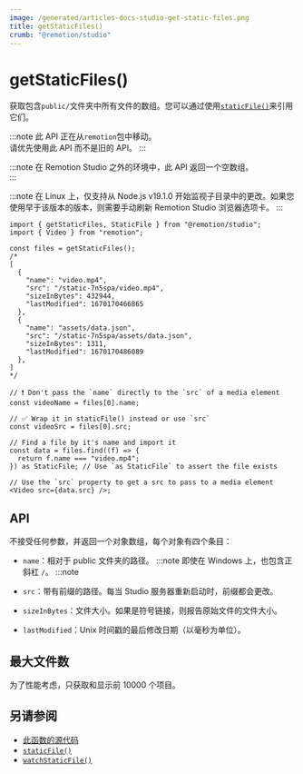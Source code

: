 ```yaml
---
image: /generated/articles-docs-studio-get-static-files.png
title: getStaticFiles()
crumb: "@remotion/studio"
---
```


# getStaticFiles()<AvailableFrom v="4.0.144"/>

获取包含`public/`文件夹中所有文件的数组。您可以通过使用[`staticFile()`](/docs/staticfile)来引用它们。

:::note
此 API 正在从<code>remotion</code>包中移动。  
请优先使用此 API 而不是旧的 API。
:::

:::note
在 Remotion Studio 之外的环境中，此 API 返回一个空数组。  
:::

:::note
在 Linux 上，仅支持从 Node.js v19.1.0 开始监视子目录中的更改。如果您使用早于该版本的版本，则需要手动刷新 Remotion Studio 浏览器选项卡。
:::

```tsx twoslash title="example.ts"
import { getStaticFiles, StaticFile } from "@remotion/studio";
import { Video } from "remotion";

const files = getStaticFiles();
/*
[
  {
    "name": "video.mp4",
    "src": "/static-7n5spa/video.mp4",
    "sizeInBytes": 432944,
    "lastModified": 1670170466865
  },
  {
    "name": "assets/data.json",
    "src": "/static-7n5spa/assets/data.json",
    "sizeInBytes": 1311,
    "lastModified": 1670170486089
  },
]
*/

// ❗ Don't pass the `name` directly to the `src` of a media element
const videoName = files[0].name;

// ✅ Wrap it in staticFile() instead or use `src`
const videoSrc = files[0].src;

// Find a file by it's name and import it
const data = files.find((f) => {
  return f.name === "video.mp4";
}) as StaticFile; // Use `as StaticFile` to assert the file exists

// Use the `src` property to get a src to pass to a media element
<Video src={data.src} />;
```

## API

不接受任何参数，并返回一个对象数组，每个对象有四个条目：

- `name`：相对于 public 文件夹的路径。
  :::note
  即使在 Windows 上，也包含正斜杠 `/`。
  :::note

- `src`：带有前缀的路径。每当 Studio 服务器重新启动时，前缀都会更改。
- `sizeInBytes`：文件大小。如果是符号链接，则报告原始文件的文件大小。
- `lastModified`：Unix 时间戳的最后修改日期（以毫秒为单位）。

## 最大文件数

为了性能考虑，只获取和显示前 10000 个项目。

## 另请参阅

- [此函数的源代码](https://github.com/remotion-dev/remotion/blob/main/packages/studio/src/api/get-static-files.ts)
- [`staticFile()`](/docs/staticfile)
- [`watchStaticFile()`](/docs/studio/watch-static-file)
